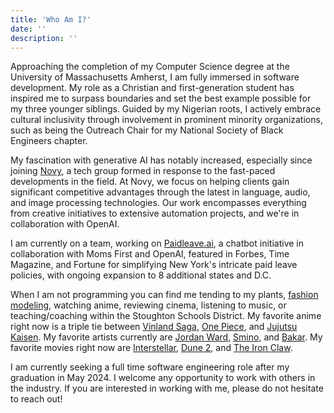 ```yaml
---
title: 'Who Am I?'
date: ''
description: ''
---
```


Approaching the completion of my Computer Science degree at the University of Massachusetts Amherst, I am fully immersed in software development. My role as a Christian and first-generation student has inspired me to surpass boundaries and set the best example possible for my three younger siblings. Guided by my Nigerian roots, I actively embrace cultural inclusivity through involvement in prominent minority organizations, such as being the Outreach Chair for my National Society of Black Engineers chapter.

My fascination with generative AI has notably increased, especially since joining [Novy](https://www.linkedin.com/company/novyai/), a tech group formed in response to the fast-paced developments in the field. At Novy, we focus on helping clients gain significant competitive advantages through the latest in language, audio, and image processing technologies. Our work encompasses everything from creative initiatives to extensive automation projects, and we're in collaboration with OpenAI.

I am currently on a team, working on [Paidleave.ai](https://paidleave.ai/), a chatbot initiative in collaboration with Moms First and OpenAI, featured in Forbes, Time Magazine, and Fortune for simplifying New York's intricate paid leave policies, with ongoing expansion to 8 additional states and D.C.

When I am not programming you can find me tending to my plants, [fashion modeling](/fashion), watching anime, reviewing cinema, listening to music, or teaching/coaching within the Stoughton Schools District. My favorite anime right now is a triple tie between [Vinland Saga](https://en.wikipedia.org/wiki/Vinland_Saga_(TV_series)), [One Piece](https://en.wikipedia.org/wiki/One_Piece), and [Jujutsu Kaisen](https://en.wikipedia.org/wiki/Jujutsu_Kaisen). My favorite artists currently are [Jordan Ward](https://genius.com/artists/Jordan-ward), [Smino](https://genius.com/artists/Smino), and [Bakar](https://genius.com/artists/Bakar). My favorite movies right now are [Interstellar](https://letterboxd.com/film/interstellar/), [Dune 2](https://letterboxd.com/film/dune-part-two/), and [The Iron Claw](https://letterboxd.com/film/the-iron-claw-2023/).

I am currently seeking a full time software engineering role after my graduation in May 2024. I welcome any opportunity to work with others in the industry. If you are interested in working with me, please do not hesitate to reach out!